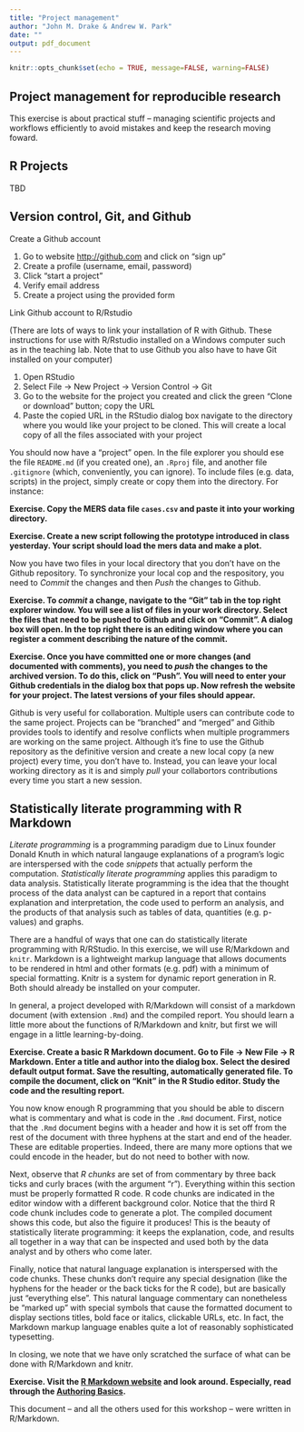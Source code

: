 ```yaml
---
title: "Project management"
author: "John M. Drake & Andrew W. Park"
date: ""
output: pdf_document
---
```


```r
knitr::opts_chunk$set(echo = TRUE, message=FALSE, warning=FALSE)
```

## Project management for reproducible research

This exercise is about practical stuff -- managing scientific projects and workflows efficiently to avoid mistakes and keep the research moving foward.


## R Projects

TBD


## Version control, Git, and Github

Create a Github account

1. Go to website <http://github.com> and click on "sign up"
2. Create a profile (username, email, password)
3. Click "start a project"
4. Verify email address
5. Create a project using the provided form

Link Github account to R/Rstudio

(There are lots of ways to link your installation of R with Github. These instructions for use with R/Rstudio installed on a Windows computer such as in the teaching lab. Note that to use Github you also have to have Git installed on your computer)

1. Open RStudio
2. Select File -> New Project -> Version Control -> Git
3. Go to the website for the project you created and click the green "Clone or download" button; copy the URL
4. Paste the copied URL in the RStudio dialog box navigate to the directory where you would like your project to be cloned. This will create a local copy of all the files associated with your project

You should now have a "project" open. In the file explorer you should ese the file `README.md` (if you created one), an `.Rproj` file, and another file `.gitignore` (which, conveniently, you can ignore). To include files (e.g. data, scripts) in the project, simply create or copy them into the directory. For instance:

**Exercise. Copy the MERS data file `cases.csv` and paste it into your working directory.**

**Exercise. Create a new script following the prototype introduced in class yesterday. Your script should load the mers data and make a plot.**

Now you have two files in your local directory that you don't have on the Github repository. To synchronize your local cop and the respository, you need to *Commit* the changes and then *Push* the changes to Github.

**Exercise. To *commit* a change, navigate to the "Git" tab in the top right explorer window. You will see a list of files in your work directory. Select the files that need to be pushed to Github and click on "Commit". A dialog box will open. In the top right there is an editing window where you can register a comment describing the nature of the commit.**

**Exercise. Once you have committed one or more changes (and documented with comments), you need to *push* the changes to the archived version. To do this, click on "Push". You will need to enter your Github credentials in the dialog box that pops up. Now refresh the website for your project. The latest versions of your files should appear.**

Github is very useful for collaboration. Multiple users can contribute code to the same project. Projects can be "branched" and "merged" and Githib provides tools to identify and resolve conflicts when multiple programmers are working on the same project. Although it's fine to use the Github repository as the definitive version and create a new local copy (a new project) every time, you don't have to. Instead, you can leave your local working directory as it is and simply *pull* your collabortors contributions every time you start a new session.


## Statistically literate programming with R Markdown

*Literate programming* is a programming paradigm due to Linux founder Donald Knuth in which natural langauge explanations of a program's logic are interspersed with the code *snippets* that actually perform the computation. *Statistically literate programming* applies this paradigm to data analysis. Statistically literate programming is the idea that the thought process of the data analyst can be captured in a report that contains explanation and interpretation, the code used to perform an analysis, and the products of that analysis such as tables of data, quantities (e.g. p-values) and graphs.

There are a handful of ways that one can do statistically literate programming with R/RStudio. In this exercise, we will use R/Markdown and `knitr`. Markdown is a lightweight markup language that allows documents to be rendered in html and other formats (e.g. pdf) with a minimum of special formatting. Knitr is a system for dynamic report generation in R. Both should already be installed on your computer.

In general, a project developed with R/Markdown will consist of a markdown document (with extension `.Rmd`) and the compiled report. You should learn a little more about the functions of R/Markdown and knitr, but first we will engage in a little learning-by-doing.

**Exercise. Create a basic R Markdown document. Go to File -> New File -> R Markdown. Enter a title and author into the dialog box. Select the desired default output format. Save the resulting, automatically generated file. To compile the document, click on "Knit" in the R Studio editor. Study the code and the resulting report.**

You now know enough R programming that you should be able to discern what is commentary and what is code in the `.Rmd` document. First, notice that the `.Rmd` document begins with a header and how it is set off from the rest of the document with three hyphens at the start and end of the header. These are editable properties. Indeed, there are many more options that we could encode in the header, but do not need to bother with now.

Next, observe that *R chunks* are set of from commentary by three back ticks and curly braces (with the argument "r"). Everything within this section must be properly formatted R code. R code chunks are indicated in the editor window with a different background color. Notice that the third R code chunk includes code to generate a plot. The compiled document shows this code, but also the figuire it produces! This is the beauty of statistically literate programming: it keeps the explanation, code, and results all together in a way that can be inspected and used both by the data analyst and by others who come later.

Finally, notice that natural language explanation is interspersed with the code chunks. These chunks don't require any special designation (like the hyphens for the header or the back ticks for the R code), but are basically just "everything else". This natural language commentary can nonetheless be "marked up" with special symbols that cause the formatted document to display sections titles, bold face or italics, clickable URLs, etc. In fact, the Markdown markup language enables quite a lot of reasonably sophisticated typesetting.

In closing, we note that we have only scratched the surface of what can be done with R/Markdown and knitr. 

**Exercise. Visit the [R Markdown website](http://rmarkdown.rstudio.com/) and look around. Especially, read through the [Authoring Basics]( http://rmarkdown.rstudio.com/authoring_basics.html).**

This document -- and all the others used for this workshop -- were written in R/Markdown.
